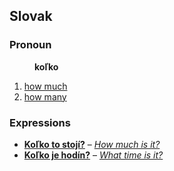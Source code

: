 ==Slovak==
===Pronoun===
:'''koľko'''
# [[how much]]
# [[how many]]
===Expressions===
* '''[[Koľko to stojí?]]''' &ndash; ''[[How much is it?]]''
* '''[[Koľko je hodín?]]''' &ndash; ''[[What time is it?]]''